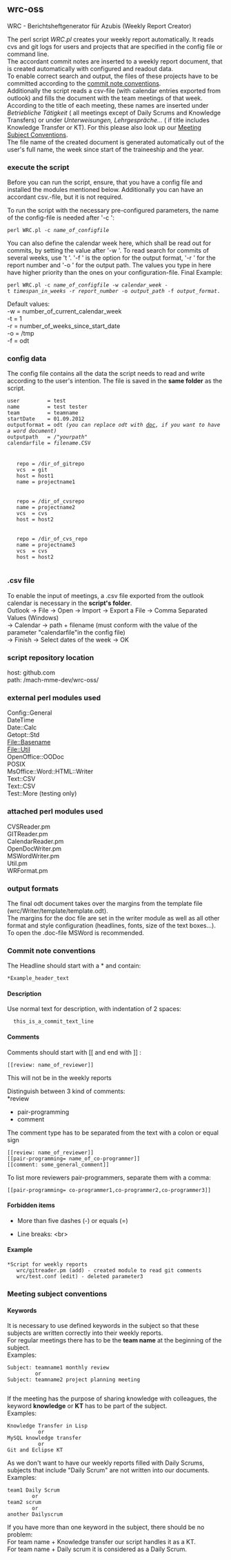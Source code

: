 ==wrc-oss==

WRC - Berichtsheftgenerator für Azubis (Weekly Report Creator)

The perl script ''WRC.pl'' creates your weekly report automatically. It reads cvs and git logs for users and projects that are specified in the config file or command line.<br>The accordant commit notes are inserted to a weekly report document, that is created automatically with configured and readout data.<br>To enable correct search and output, the files of these projects have to be committed according to the [[Commit_Note_Conventions | commit note conventions]].<br>Additionally the script reads a csv-file (with calendar entries exported from outlook) and fills the document with the team meetings of that week.<br> According to the title of each meeting, these names are inserted under ''Betriebliche Tätigkeit'' ( all meetings except of Daily Scrums and Knowledge Transfers) or under ''Unterweisungen, Lehrgespräche...'' ( if title includes Knowledge Transfer or KT). For this please also look up our [[Meeting Subject Conventions]].<br> The file name of the created document is generated automatically out of the user's full name, the week since start of the traineeship and the year.

===execute the script===

Before you can run the script, ensure, that you have a config file and installed the modules mentioned below. Additionally you can have an accordant csv.-file, but it is not required.

To run the script with the necessary pre-configured parameters, the name of the config-file is needed after '-c ':

 perl WRC.pl -c ''name_of_configfile''


You can also define the calendar week here, which shall be read out for commits, by setting the value after '-w '. To read search for commits of several weeks, use 't '. '-f ' is the option for the output format, '-r ' for the report number and '-o ' for the output path. The values you type in here have higher priority than the ones on your configuration-file.
Final Example:

 perl WRC.pl -c ''name_of_configfile'' -w ''calendar_week'' -t ''timespan_in_weeks'' -r ''report_number'' -o ''output_path'' -f ''output_format''.


Default values:<br>
-w = number_of_current_calendar_week<br>
-t = 1<br>
-r = number_of_weeks_since_start_date<br>
-o = /tmp<br>
-f = odt<br>

===config data===

The config file contains all the data the script needs to read and write according to the user's intention. The file is saved in the '''same folder''' as the script.

 user         = test
 name         = test tester
 team         = teamname
 startDate    = 01.09.2012
 outputformat = odt ''(you can replace odt with [[doc]], if you want to have a word document)''
 outputpath   = /"''yourpath''"
 calendarfile = ''filename''.CSV<br>
 <projects>
   <project1>
    repo = /dir_of_gitrepo
    vcs  = git
    host = host1
    name = projectname1
  </project1>
  <project2>
    repo = /dir_of_cvsrepo
    name = projectname2
    vcs  = cvs
    host = host2
  </project2>
  <project3>
    repo = /dir_of_cvs_repo
    name = projectname3
    vcs  = cvs
    host = host2
  </rms>
 </project3>

===.csv file===

To enable the input of meetings, a .csv file exported from the outlook calendar is necessary in the '''script's folder'''.<br>
 Outlook -> File -> Open -> Import -> Export a File -> Comma Separated Values (Windows)<br> -> Calendar -> path + filename (must conform with the value of the parameter "calendarfile"in the config file)<br> -> Finish -> Select dates of the week -> OK

===script repository location===

host: github.com<br>
path: /mach-mme-dev/wrc-oss/

===external perl modules used===

Config::General<br>
DateTime<br>
Date::Calc<br>
Getopt::Std<br>
File::Basename<br>
File::Util<br>
OpenOffice::OODoc<br>
POSIX<br>
MsOffice::Word::HTML::Writer<br>
Text::CSV<br>
Text::CSV<br>
Test::More (testing only)<br>

===attached perl modules used===

CVSReader.pm<br>
GITReader.pm<br>
CalendarReader.pm<br>
OpenDocWriter.pm<br>
MSWordWriter.pm<br>
Util.pm<br>
WRFormat.pm<br>

===output formats===

The final odt document takes over the margins from the template file (wrc/Writer/template/template.odt).<br>The margins for the doc file are set in the writer module as well as all other format and style configuration (headlines, fonts, size of the text boxes...).<br>
To open the .doc-file MSWord is recommended.

===Commit note conventions===

The Headline should start with a * and contain:

 *Example_header_text

====Description====

Use normal text for description, with indentation of 2 spaces: 
   
   this_is_a_commit_text_line

====Comments====

Comments should start with <nowiki>[[ and end with ]]</nowiki> :
 <nowiki>[[review: name_of_reviewer]]</nowiki>
This will not be in the weekly reports

Distinguish between 3 kind of comments:<br>
*review
*pair-programming
*comment

The comment type has to be separated from the text with a colon or equal sign
 <nowiki>[[review: name_of_reviewer]]
[[pair-programming= name_of_co-programmer]]
[[comment: some_general_comment]]</nowiki>

To list more reviewers pair-programmers, separate them with a comma:
 <nowiki>[[pair-programming= co-programmer1,co-programmer2,co-programmer3]]</nowiki>

====Forbidden items====

*More than five dashes (-) or equals (=)

*Line breaks: <nowiki><br></nowiki>

====Example====

 *Script for weekly reports<br>
   wrc/gitreader.pm (add) - created module to read git comments<br>
   wrc/test.conf (edit) - deleted parameter3<br>

===Meeting subject conventions===

====Keywords====

It is necessary to use defined keywords in the subject so that these subjects are written correctly into their weekly reports.<br>
For regular meetings there has to be the '''team name''' at the beginning of the subject.<br>Examples:

 Subject: teamname1 monthly review 
          or
 Subject: teamname2 project planning meeting
          

If the meeting has the purpose of sharing knowledge with colleagues, the keyword '''knowledge''' or '''KT''' has to be part of the subject.<br>Examples:

 Knowledge Transfer in Lisp
           or
 MySQL knowledge transfer
           or
 Git and Eclipse KT



As we don't want to have our weekly reports filled with Daily Scrums, subjects that include "Daily Scrum" are not written into our documents.<br>Examples:

 team1 Daily Scrum
         or
 team2 scrum
         or
 another Dailyscrum


If you have more than one keyword in the subject, there should be no problem:<br>For team name + Knowledge transfer our script handles it as a KT.<br>For team name + Daily scrum it is considered as a Daily Scrum.

